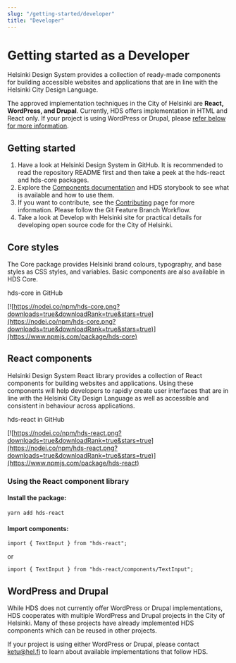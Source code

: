 ```yaml
---
slug: "/getting-started/developer"
title: "Developer"
---
```



# Getting started as a Developer

<LeadParagraph>
  Helsinki Design System provides a collection of ready-made components for building accessible websites and applications that are in line with the Helsinki City Design Language.
</LeadParagraph>

The approved implementation techniques in the City of Helsinki are **React, WordPress, and Drupal**. Currently, HDS offers implementation in HTML and React only. If your project is using WordPress or Drupal, please [refer below for more information](#wordpress-and-drupal).

## Getting started

1. Have a look at <Link size="M" href="https://github.com/City-of-Helsinki/helsinki-design-system" external>Helsinki Design System in GitHub</Link>. It is recommended to read the <Link size="M" href="https://github.com/City-of-Helsinki/helsinki-design-system/blob/master/packages/react/README.md" external>repository README</Link> first and then take a peek at the <Link size="M" href="https://github.com/City-of-Helsinki/helsinki-design-system/tree/master/packages/react" external>hds-react</Link> and <Link size="M" href="https://github.com/City-of-Helsinki/helsinki-design-system/tree/master/packages/core" external>hds-core</Link> packages.
2. Explore the [Components documentation](/components "Components") and <Link size="M" href="https://city-of-helsinki.github.io/helsinki-design-system/storybook/core/">HDS storybook</Link> to see what is available and how to use them.
3. If you want to contribute, see the [Contributing](/contributing/before-contributing "Contributing") page for more information. Please follow the <Link size="M" href="https://www.atlassian.com/git/tutorials/comparing-workflows/feature-branch-workflow" external>Git Feature Branch Workflow</Link>.
4. Take a look at <Link size="M" href="https://dev.hel.fi/" external>Develop with Helsinki site</Link> for practical details for developing open source code for the City of Helsinki.

## Core styles
The Core package provides Helsinki brand colours, typography, and base styles as CSS styles, and variables. Basic components are also available in HDS Core.

<Link size="M" href="https://github.com/City-of-Helsinki/helsinki-design-system/tree/master/packages/core" external>hds-core in GitHub</Link>

[![https://nodei.co/npm/hds-core.png?downloads=true&downloadRank=true&stars=true](https://nodei.co/npm/hds-core.png?downloads=true&downloadRank=true&stars=true)](https://www.npmjs.com/package/hds-core)

## React components
Helsinki Design System React library provides a collection of React components for building websites and applications. Using these components will help developers to rapidly create user interfaces that are in line with the Helsinki City Design Language as well as accessible and consistent in behaviour across applications.

<Link size="M" href="https://github.com/City-of-Helsinki/helsinki-design-system/tree/master/packages/react" external>hds-react in GitHub</Link>

[![https://nodei.co/npm/hds-react.png?downloads=true&downloadRank=true&stars=true](https://nodei.co/npm/hds-react.png?downloads=true&downloadRank=true&stars=true)](https://www.npmjs.com/package/hds-react)

### Using the React component library

#### Install the package:

`yarn add hds-react`

#### Import components:

`import { TextInput } from "hds-react";`

or

`import { TextInput } from "hds-react/components/TextInput";`

## WordPress and Drupal
While HDS does not currently offer WordPress or Drupal implementations, HDS cooperates with multiple WordPress and Drupal projects in the City of Helsinki. Many of these projects have already implemented HDS components which can be reused in other projects.

If your project is using either WordPress or Drupal, please contact [ketu@hel.fi](mailto:ketu@hel.fi) to learn about available implementations that follow HDS.

